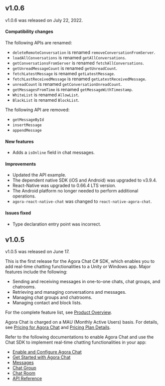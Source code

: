 <PlatformWrapper platform="react-native">

## v1.0.6

v1.0.6 was released on July 22, 2022.

#### Compatibility changes

The following APIs are renamed:

- `deleteRemoteConversation` is renamed `removeConversationFromServer`.
- `loadAllConversations` is renamed `getAllConversations`.
- `getConversationsFromServer` is renamed `fetchAllConversations`.
- `getUnreadMessageCount` is renamed `getUnreadCount`.
- `fetchLatestMessage` is renamed `getLatestMessage`.
- `fetchLastReceivedMessage` is renamed `getLatestReceivedMessage`.
- `unreadCount` is renamed `getConversationUnreadCount`.
- `getMessagesFromTime` is renamed `getMessageWithTimestamp`.
- `WhiteList` is renamed `AllowList`.
- `BlackList` is renamed `BlockList`.

The following API are removed:

- `getMessageById`
- `insertMessage`
- `appendMessage`

#### New features

- Adds a `isOnline` field in chat messages.

#### Improvements

- Updated the API example.
- The dependent native SDK (iOS and Android) was upgraded to v3.9.4.
- React-Native was upgraded to 0.66.4 LTS version.
- The Android platform no longer needed to perform additional operations.
- `agora-react-native-chat` was changed to `react-native-agora-chat`.

#### Issues fixed

- Type declaration entry point was incorrect.

## v1.0.5

v1.0.5 was released on June 17.

This is the first release for the Agora Chat C# SDK, which enables you to add real-time chatting functionalities to a Unity or Windows app. Major features include the following:

- Sending and receiving messages in one-to-one chats, chat groups, and chatrooms.
- Retrieving and managing conversations and messages.
- Managing chat groups and chatrooms.
- Managing contact and block lists.

For the complete feature list, see [Product Overview](./agora_chat_overview?platform=React%20Native).

Agora Chat is charged on a MAU (Monthly Active Users) basis. For details, see [Pricing for Agora Chat](./agora_chat_pricing?platform=React%20Native) and [Pricing Plan Details](../reference/pricing-plan-details).

Refer to the following documentations to enable Agora Chat and use the Chat SDK to implement real-time chatting functionalities in your app:

- [Enable and Configure Agora Chat](link)
- [Get Started with Agora Chat](./agora-chat/agora_chat_get_started_rn?platform=React%20Native)
- [Messages](./agora_chat_message_overview?platform=React%20Native)
- [Chat Group](./agora_chat_group_overview?platform=React%20Native)
- [Chat Room](./agora_chat_chatroom_overview?platform=React%20Native)
- [API Reference](https://docs.agora.io/en/agora-chat/api-ref?platform=React%20Native)

</PlatformWrapper>